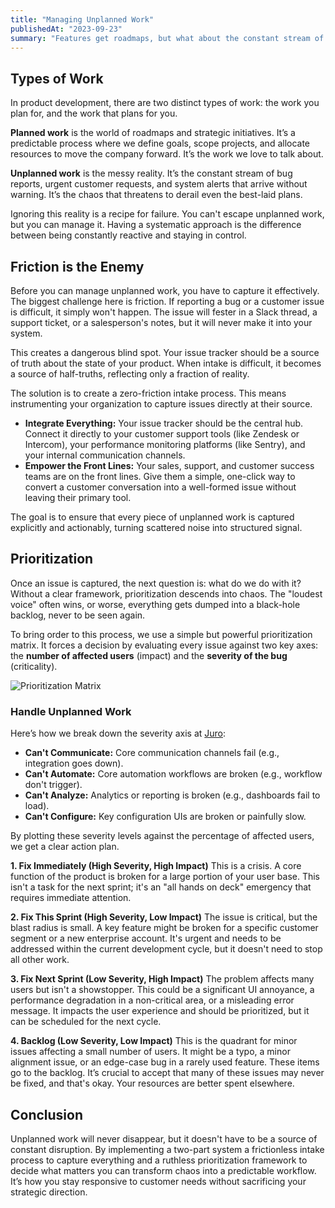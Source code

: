 ```yaml
---
title: "Managing Unplanned Work"
publishedAt: "2023-09-23"
summary: "Features get roadmaps, but what about the constant stream of bugs and urgent requests? Here's a practical framework to tame the chaos of unplanned work, from frictionless intake to ruthless prioritization."
---
```


## Types of Work

In product development, there are two distinct types of work: the work you plan for, and the work that plans for you.

**Planned work** is the world of roadmaps and strategic initiatives. It’s a predictable process where we define goals, scope projects, and allocate resources to move the company forward. It’s the work we love to talk about.

**Unplanned work** is the messy reality. It’s the constant stream of bug reports, urgent customer requests, and system alerts that arrive without warning. It’s the chaos that threatens to derail even the best-laid plans.

Ignoring this reality is a recipe for failure. You can't escape unplanned work, but you can manage it. Having a systematic approach is the difference between being constantly reactive and staying in control.

## Friction is the Enemy

Before you can manage unplanned work, you have to capture it effectively. The biggest challenge here is friction. If reporting a bug or a customer issue is difficult, it simply won't happen. The issue will fester in a Slack thread, a support ticket, or a salesperson's notes, but it will never make it into your system.

This creates a dangerous blind spot. Your issue tracker should be a source of truth about the state of your product. When intake is difficult, it becomes a source of half-truths, reflecting only a fraction of reality.

The solution is to create a zero-friction intake process. This means instrumenting your organization to capture issues directly at their source.

- **Integrate Everything:** Your issue tracker should be the central hub. Connect it directly to your customer support tools (like Zendesk or Intercom), your performance monitoring platforms (like Sentry), and your internal communication channels.
- **Empower the Front Lines:** Your sales, support, and customer success teams are on the front lines. Give them a simple, one-click way to convert a customer conversation into a well-formed issue without leaving their primary tool.

The goal is to ensure that every piece of unplanned work is captured explicitly and actionably, turning scattered noise into structured signal.

## Prioritization

Once an issue is captured, the next question is: what do we do with it? Without a clear framework, prioritization descends into chaos. The "loudest voice" often wins, or worse, everything gets dumped into a black-hole backlog, never to be seen again.

To bring order to this process, we use a simple but powerful prioritization matrix. It forces a decision by evaluating every issue against two key axes: the **number of affected users** (impact) and the **severity of the bug** (criticality).

![Prioritization Matrix](https://oj9anrnpmq5owbkj.public.blob.vercel-storage.com/prioritization-3rdlBgBPy8XsC89g5XA6fRyHEuS53Y.webp)

### Handle Unplanned Work

Here’s how we break down the severity axis at [Juro](https://juro.com/):

- **Can't Communicate:** Core communication channels fail (e.g., integration goes down).
- **Can't Automate:** Core automation workflows are broken (e.g., workflow don't trigger).
- **Can't Analyze:** Analytics or reporting is broken (e.g., dashboards fail to load).
- **Can't Configure:** Key configuration UIs are broken or painfully slow.

By plotting these severity levels against the percentage of affected users, we get a clear action plan.

**1. Fix Immediately (High Severity, High Impact)**
This is a crisis. A core function of the product is broken for a large portion of your user base. This isn't a task for the next sprint; it's an "all hands on deck" emergency that requires immediate attention.

**2. Fix This Sprint (High Severity, Low Impact)**
The issue is critical, but the blast radius is small. A key feature might be broken for a specific customer segment or a new enterprise account. It's urgent and needs to be addressed within the current development cycle, but it doesn't need to stop all other work.

**3. Fix Next Sprint (Low Severity, High Impact)**
The problem affects many users but isn't a showstopper. This could be a significant UI annoyance, a performance degradation in a non-critical area, or a misleading error message. It impacts the user experience and should be prioritized, but it can be scheduled for the next cycle.

**4. Backlog (Low Severity, Low Impact)**
This is the quadrant for minor issues affecting a small number of users. It might be a typo, a minor alignment issue, or an edge-case bug in a rarely used feature. These items go to the backlog. It’s crucial to accept that many of these issues may never be fixed, and that's okay. Your resources are better spent elsewhere.

## Conclusion

Unplanned work will never disappear, but it doesn't have to be a source of constant disruption. By implementing a two-part system a frictionless intake process to capture everything and a ruthless prioritization framework to decide what matters you can transform chaos into a predictable workflow. It’s how you stay responsive to customer needs without sacrificing your strategic direction.
